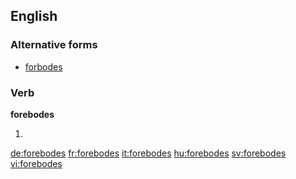 ==English==

===Alternative forms===
* [[forbodes]] {{qualifier|much less commonly used}}

===Verb===
'''forebodes'''

# {{en-third-person singular of|forebode}}

[[de:forebodes]]
[[fr:forebodes]]
[[it:forebodes]]
[[hu:forebodes]]
[[sv:forebodes]]
[[vi:forebodes]]